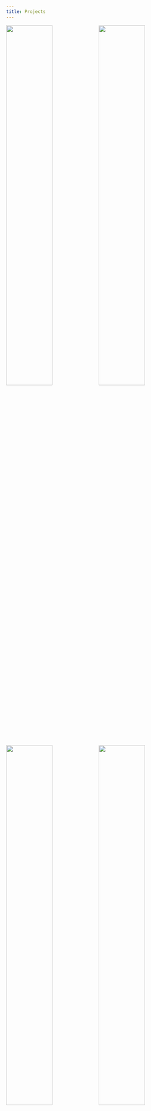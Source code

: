 ```yaml
---
title: Projects
---
```



<img src="Image 5-2-21 at 7.12 PM.png" style="height: 50%; width: 50%; object-fit: contain"><img src="Image 5-2-21 at 7.14 PM.png" style="height: 50%; width: 50%; object-fit: contain">
<img src="Image 5-2-21 at 7.16 PM.png" style="height: 50%; width: 50%; object-fit: contain"><img src="Image 5-4-21 at 12.13 AM.png" style="height: 50%; width: 50%; object-fit: contain">
<img src="Image 5-4-21 at 12.14 AM.png" style="height: 50%; width: 50%; object-fit: contain"><img src="Image 5-4-21 at 12.15 AM.png" style="height: 50%; width: 50%; object-fit: contain">
<img src="Image 5-4-21 at 12.16 AM.png" style="height: 50%; width: 50%; object-fit: contain"><img src="Image 5-4-21 at 12.18 AM.png" style="height: 50%; width: 50%; object-fit: contain">





